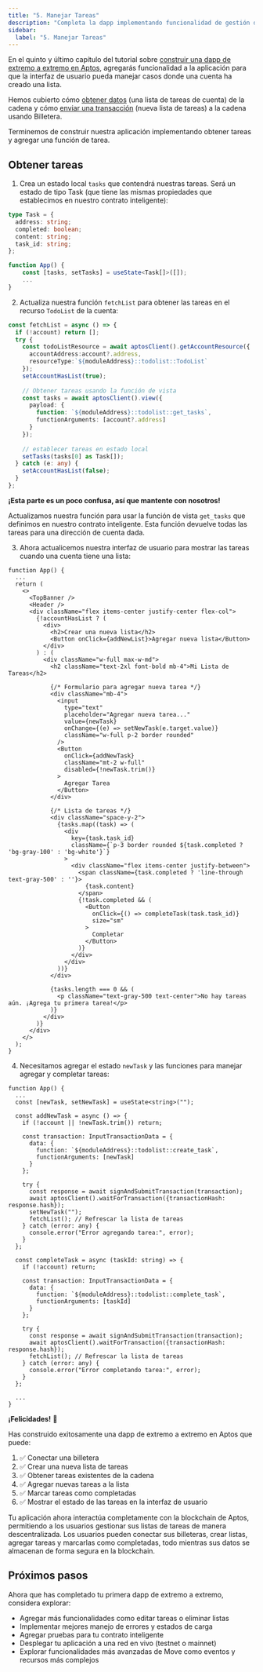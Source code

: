 ```yaml
---
title: "5. Manejar Tareas"
description: "Completa la dapp implementando funcionalidad de gestión de tareas para obtener tareas existentes y agregar nuevas."
sidebar:
  label: "5. Manejar Tareas"
---
```


En el quinto y último capítulo del tutorial sobre [construir una dapp de extremo a extremo en Aptos](/es/build/guides/build-e2e-dapp), agregarás funcionalidad a la aplicación para que la interfaz de usuario pueda manejar casos donde una cuenta ha creado una lista.

Hemos cubierto cómo [obtener datos](/es/build/guides/build-e2e-dapp/3-fetch-data-from-chain) (una lista de tareas de cuenta) de la cadena y cómo [enviar una transacción](/es/build/guides/build-e2e-dapp/4-submit-data-to-chain) (nueva lista de tareas) a la cadena usando Billetera.

Terminemos de construir nuestra aplicación implementando obtener tareas y agregar una función de tarea.

## Obtener tareas

1. Crea un estado local `tasks` que contendrá nuestras tareas. Será un estado de tipo Task (que tiene las mismas propiedades que establecimos en nuestro contrato inteligente):

```typescript filename="App.tsx"
type Task = {
  address: string;
  completed: boolean;
  content: string;
  task_id: string;
};

function App() {
	const [tasks, setTasks] = useState<Task[]>([]);
	...
}
```

2. Actualiza nuestra función `fetchList` para obtener las tareas en el recurso `TodoList` de la cuenta:

```typescript filename="App.tsx"
const fetchList = async () => {
  if (!account) return [];
  try {
    const todoListResource = await aptosClient().getAccountResource({
      accountAddress:account?.address,
      resourceType:`${moduleAddress}::todolist::TodoList`
    });
    setAccountHasList(true);
    
    // Obtener tareas usando la función de vista
    const tasks = await aptosClient().view({
      payload: {
        function: `${moduleAddress}::todolist::get_tasks`,
        functionArguments: [account?.address]
      }
    });
    
    // establecer tareas en estado local
    setTasks(tasks[0] as Task[]);
  } catch (e: any) {
    setAccountHasList(false);
  }
};
```

**¡Esta parte es un poco confusa, así que mantente con nosotros!**

Actualizamos nuestra función para usar la función de vista `get_tasks` que definimos en nuestro contrato inteligente. Esta función devuelve todas las tareas para una dirección de cuenta dada.

3. Ahora actualicemos nuestra interfaz de usuario para mostrar las tareas cuando una cuenta tiene una lista:

```tsx filename="App.tsx"
function App() {
  ...
  return (
    <>
      <TopBanner />
      <Header />
      <div className="flex items-center justify-center flex-col">
        {!accountHasList ? (
          <div>
            <h2>Crear una nueva lista</h2>
            <Button onClick={addNewList}>Agregar nueva lista</Button>
          </div>
        ) : (
          <div className="w-full max-w-md">
            <h2 className="text-2xl font-bold mb-4">Mi Lista de Tareas</h2>
            
            {/* Formulario para agregar nueva tarea */}
            <div className="mb-4">
              <input
                type="text"
                placeholder="Agregar nueva tarea..."
                value={newTask}
                onChange={(e) => setNewTask(e.target.value)}
                className="w-full p-2 border rounded"
              />
              <Button 
                onClick={addNewTask}
                className="mt-2 w-full"
                disabled={!newTask.trim()}
              >
                Agregar Tarea
              </Button>
            </div>
            
            {/* Lista de tareas */}
            <div className="space-y-2">
              {tasks.map((task) => (
                <div 
                  key={task.task_id} 
                  className={`p-3 border rounded ${task.completed ? 'bg-gray-100' : 'bg-white'}`}
                >
                  <div className="flex items-center justify-between">
                    <span className={task.completed ? 'line-through text-gray-500' : ''}>
                      {task.content}
                    </span>
                    {!task.completed && (
                      <Button 
                        onClick={() => completeTask(task.task_id)}
                        size="sm"
                      >
                        Completar
                      </Button>
                    )}
                  </div>
                </div>
              ))}
            </div>
            
            {tasks.length === 0 && (
              <p className="text-gray-500 text-center">No hay tareas aún. ¡Agrega tu primera tarea!</p>
            )}
          </div>
        )}
      </div>
    </>
  );
}
```

4. Necesitamos agregar el estado `newTask` y las funciones para manejar agregar y completar tareas:

```tsx filename="App.tsx"
function App() {
  ...
  const [newTask, setNewTask] = useState<string>("");
  
  const addNewTask = async () => {
    if (!account || !newTask.trim()) return;
    
    const transaction: InputTransactionData = {
      data: {
        function: `${moduleAddress}::todolist::create_task`,
        functionArguments: [newTask]
      }
    };
    
    try {
      const response = await signAndSubmitTransaction(transaction);
      await aptosClient().waitForTransaction({transactionHash: response.hash});
      setNewTask("");
      fetchList(); // Refrescar la lista de tareas
    } catch (error: any) {
      console.error("Error agregando tarea:", error);
    }
  };
  
  const completeTask = async (taskId: string) => {
    if (!account) return;
    
    const transaction: InputTransactionData = {
      data: {
        function: `${moduleAddress}::todolist::complete_task`,
        functionArguments: [taskId]
      }
    };
    
    try {
      const response = await signAndSubmitTransaction(transaction);
      await aptosClient().waitForTransaction({transactionHash: response.hash});
      fetchList(); // Refrescar la lista de tareas
    } catch (error: any) {
      console.error("Error completando tarea:", error);
    }
  };
  
  ...
}
```

**¡Felicidades!** 🎉

Has construido exitosamente una dapp de extremo a extremo en Aptos que puede:

1. ✅ Conectar una billetera
2. ✅ Crear una nueva lista de tareas
3. ✅ Obtener tareas existentes de la cadena
4. ✅ Agregar nuevas tareas a la lista
5. ✅ Marcar tareas como completadas
6. ✅ Mostrar el estado de las tareas en la interfaz de usuario

Tu aplicación ahora interactúa completamente con la blockchain de Aptos, permitiendo a los usuarios gestionar sus listas de tareas de manera descentralizada. Los usuarios pueden conectar sus billeteras, crear listas, agregar tareas y marcarlas como completadas, todo mientras sus datos se almacenan de forma segura en la blockchain.

## Próximos pasos

Ahora que has completado tu primera dapp de extremo a extremo, considera explorar:

- Agregar más funcionalidades como editar tareas o eliminar listas
- Implementar mejores manejo de errores y estados de carga
- Agregar pruebas para tu contrato inteligente
- Desplegar tu aplicación a una red en vivo (testnet o mainnet)
- Explorar funcionalidades más avanzadas de Move como eventos y recursos más complejos
